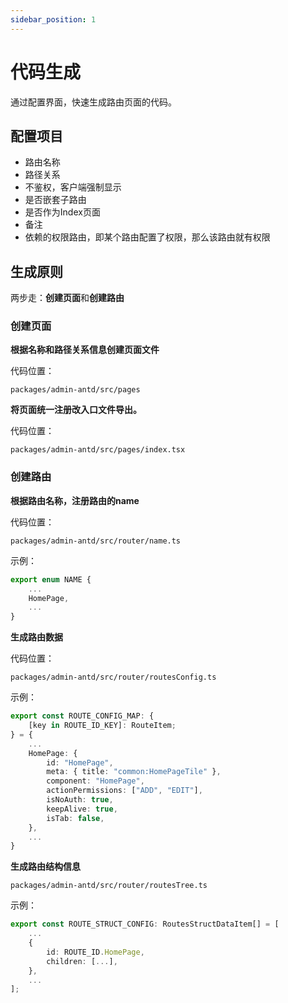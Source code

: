 ```yaml
---
sidebar_position: 1
---
```


# 代码生成

通过配置界面，快速生成路由页面的代码。

## 配置项目

-   路由名称
-   路径关系
-   不鉴权，客户端强制显示
-   是否嵌套子路由
-   是否作为Index页面
-   备注
-   依赖的权限路由，即某个路由配置了权限，那么该路由就有权限

## 生成原则

两步走：**创建页面**和**创建路由**

### 创建页面

**根据名称和路径关系信息创建页面文件**

代码位置：

```
packages/admin-antd/src/pages
```

**将页面统一注册改入口文件导出。**

代码位置：

```
packages/admin-antd/src/pages/index.tsx
```

### 创建路由

**根据路由名称，注册路由的name**

代码位置：

```
packages/admin-antd/src/router/name.ts
```

示例：

```ts
export enum NAME {
    ...
    HomePage,
    ...
}
```

**生成路由数据**

代码位置：

```
packages/admin-antd/src/router/routesConfig.ts
```

示例：

```ts
export const ROUTE_CONFIG_MAP: {
	[key in ROUTE_ID_KEY]: RouteItem;
} = {
    ...
    HomePage: {
        id: "HomePage",
        meta: { title: "common:HomePageTile" },
        component: "HomePage",
        actionPermissions: ["ADD", "EDIT"],
        isNoAuth: true,
        keepAlive: true,
        isTab: false,
    },
    ...
}

```

**生成路由结构信息**

```
packages/admin-antd/src/router/routesTree.ts
```

示例：

```ts
export const ROUTE_STRUCT_CONFIG: RoutesStructDataItem[] = [
    ...
    {
        id: ROUTE_ID.HomePage,
        children: [...],
    },
    ...
];
```
